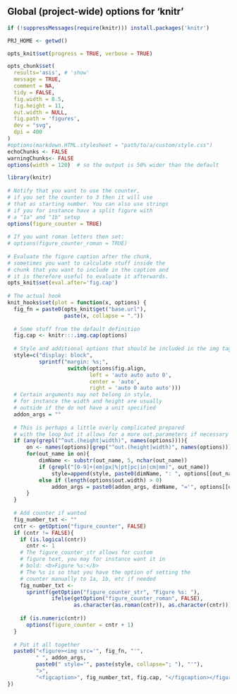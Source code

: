 ## Global (project-wide) options for 'knitr'

```r
if (!suppressMessages(require(knitr))) install.packages('knitr')

PRJ_HOME <- getwd()

opts_knit$set(progress = TRUE, verbose = TRUE)

opts_chunk$set(
  results='asis', # 'show'
  message = TRUE,
  comment = NA,
  tidy = FALSE,
  fig.width = 8.5,
  fig.height = 11,
  out.width = NULL,
  fig.path = 'figures',
  dev = "svg",
  dpi = 400
)
#options(markdown.HTML.stylesheet = "path/to/a/custom/style.css")
echoChunks <- FALSE
warningChunks<- FALSE
options(width = 120)  # so the output is 50% wider than the default
```


```r
library(knitr)
 
# Notify that you want to use the counter,
# if you set the counter to 3 then it will use 
# that as starting number. You can also use strings
# if you for instance have a split figure with 
# a "1a" and "1b" setup
options(figure_counter = TRUE)
 
# If you want roman letters then set: 
# options(figure_counter_roman = TRUE)
 
# Evaluate the figure caption after the chunk, 
# sometimes you want to calculate stuff inside the
# chunk that you want to include in the caption and
# it is therefore useful to evaluate it afterwards.
opts_knit$set(eval.after='fig.cap')
 
# The actual hook
knit_hooks$set(plot = function(x, options) {
  fig_fn = paste0(opts_knit$get("base.url"), 
                  paste(x, collapse = "."))
 
  # Some stuff from the default definition
  fig.cap <- knitr:::.img.cap(options)
 
  # Style and additional options that should be included in the img tag
  style=c("display: block",
          sprintf("margin: %s;",
                   switch(options$fig.align, 
                          left = 'auto auto auto 0', 
                          center = 'auto',
                          right = 'auto 0 auto auto')))
  # Certain arguments may not belong in style, 
  # for instance the width and height are usually
  # outside if the do not have a unit specified
  addon_args = ""
 
  # This is perhaps a little overly complicated prepared 
  # with the loop but it allows for a more out.parameters if necessary
  if (any(grepl("^out.(height|width)", names(options)))){
      on <- names(options)[grep("^out.(height|width)", names(options))]
      for(out_name in on){
          dimName <- substr(out_name, 5, nchar(out_name))
          if (grepl("[0-9]+(em|px|%|pt|pc|in|cm|mm)", out_name))
              style=append(style, paste0(dimName, ": ", options[[out_name]]))
          else if (length(options$out.width) > 0)
              addon_args = paste0(addon_args, dimName, "='", options[[out_name]], "'")
      }
  }
 
  # Add counter if wanted
  fig_number_txt <- ""
  cntr <- getOption("figure_counter", FALSE)
  if (cntr != FALSE){
    if (is.logical(cntr))
      cntr <- 1
    # The figure_counter_str allows for custom 
    # figure text, you may for instance want it in
    # bold: <b>Figure %s:</b>
    # The %s is so that you have the option of setting the
    # counter manually to 1a, 1b, etc if needed
    fig_number_txt <- 
      sprintf(getOption("figure_counter_str", "Figure %s: "), 
              ifelse(getOption("figure_counter_roman", FALSE), 
                     as.character(as.roman(cntr)), as.character(cntr)))
 
    if (is.numeric(cntr))
      options(figure_counter = cntr + 1)
  }
 
  # Put it all together
  paste0("<figure><img src='", fig_fn, "'", 
         " ", addon_args,
         paste0(" style='", paste(style, collapse="; "), "'"),
         ">",
         "<figcaption>", fig_number_txt, fig.cap, "</figcaption></figure>")
})
```
